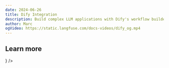 ```yaml
---
date: 2024-06-26
title: Dify Integration
description: Build complex LLM applications with Dify's workflow builder and natively trace and monitor them in Langfuse using the new integration.
author: Marc
ogVideo: https://static.langfuse.com/docs-videos/dify_og.mp4
---
```



<ChangelogHeader />

## Learn more


<Cards num={3}>
  <Card
    title="Integration Docs"
    href="/integrations/no-code/dify"
    icon={<BookOpen />}
  />
</Cards>
